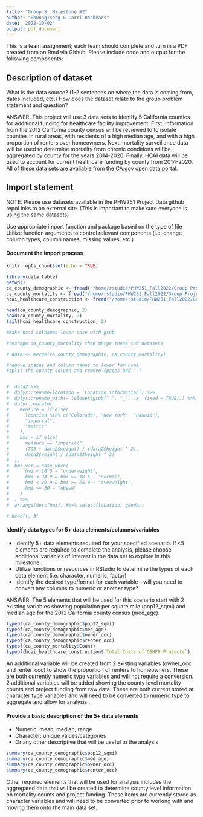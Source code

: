 ```yaml
---
title: "Group S: Milestone #2"
author: "PhuongTseng & Carri Beshears"
date: '2022-10-02'
output: pdf_document
---
```


This is a team assignment; each team should complete and turn in a PDF created 
from an Rmd via Github. Please include code and output for the following components:

## Description of dataset
What is the data source? (1-2 sentences on where the data is coming from, dates included, etc.)
How does the dataset relate to the group problem statement and question?

ANSWER: This project will use 3 data sets to identify 5 California counties for additional funding for healthcare facility improvement. First, information from the 2012 California county census will be reviewed to to isolate counties in rural areas, with residents of a high median age, and with a high proportion of renters over homeowners. Next, mortality surveillance data will be used to determine mortality from chronic conditions will be aggregated by county for the years 2014-2020. Finally, HCAI data will be used to account for current healthcare funding by county from 2014-2020. All of these data sets are avaliable from the CA.gov open data portal. 

## Import statement
NOTE: Please use datasets available in the PHW251 Project Data github repoLinks to an external site. 
(This is important to make sure everyone is using the same datasets)

Use appropriate import function and package based on the type of file
Utilize function arguments to control relevant components 
(i.e. change column types, column names, missing values, etc.)

#### Document the import process
```r
knitr::opts_chunk$set(echo = TRUE)

library(data.table)
getwd()
ca_county_demographic <- fread("/home/rstudio/PHW251_Fall2022/Group Project/phw251/ca_county_demographic.csv")
ca_county_mortality <- fread("/home/rstudio/PHW251_Fall2022/Group Project/phw251/ca_county_mortality.csv")
hcai_healthcare_construction <- fread("/home/rstudio/PHW251_Fall2022/Group Project/phw251/hcai_healthcare_construction.csv")

head(ca_county_demographic, 2)
head(ca_county_mortality, 2)
tail(hcai_healthcare_construction, 2)

#Make hcai colnames lower case with gsub

#reshape ca_county_mortality then merge these two datasets

# data <- merge(ca_county_demographic, ca_county_mortality)

#remove spaces and column names to_lower for hcai
#split the county column and remove spaces and "-"


#  data2 %>% 
#  dplyr::rename(location = `Location information`) %>%
#  dplyr::rename_with(~ tolower(gsub(" ", "_", .x, fixed = TRUE))) %>% 
#  dplyr::mutate(
#    measure = if_else(
#      location %in% c("Colorado", "New York", "Hawaii"),
#      "imperial",
#      "metric"
#    ), 
#    bmi = if_else(
#      measure == "imperial", 
#      (703 * data2$weight) / (data2$height ^ 2), 
#      data2$weight / (data2$height ^ 2)
#  ),
#  bmi_var = case_when(
#      bmi < 18.5 ~ "underweight",
#      bmi < 24.9 & bmi >= 18.5 ~ "normal",
#      bmi < 29.9 & bmi >= 25.0 ~ "overweight",
#      bmi >= 30 ~ "obese"
#    )
#  ) %>%
#  arrange(desc(bmi)) #%>% select(location, gender)

# head(t, 3)

```

\newpage

#### Identify data types for 5+ data elements/columns/variables
- Identify 5+ data elements required for your specified scenario. If <5 elements are required to complete the analysis, please choose additional variables of interest in the data set to explore in this milestone.
- Utilize functions or resources in RStudio to determine the types of each data element (i.e. character, numeric, factor)
- Identify the desired type/format for each variable—will you need to convert any columns to numeric or another type?

ANSWER: The 5 elements that will be used for this scenario start with 2 existing variables showing population per square mile (pop12_sqmi) and median age for the 2012 California county census (med_age). 

```r

typeof(ca_county_demographic$pop12_sqmi)
typeof(ca_county_demographic$med_age)
typeof(ca_county_demographic$owner_occ)
typeof(ca_county_demographic$renter_occ)
typeof(ca_county_mortality$Count)
typeof(hcai_healthcare_construction$`Total Costs of OSHPD Projects`)

```

An additional variable will be created from 2 existing variables (owner_occ and renter_occ) to show the proportion of renters to homeowners. These are both currently numeric type variables and will not require a conversion. 2 additional variables will be added showing the county level mortality counts and project funding from raw data. These are both current stored at character type variables and will need to be converted to numeric type to aggregate and allow for analysis. 

\newpage

#### Provide a basic description of the 5+ data elements
- Numeric: mean, median, range
- Character:  unique values/categories
- Or any other descriptive that will be useful to the analysis

```r

summary(ca_county_demographic$pop12_sqmi)
summary(ca_county_demographic$med_age)
summary(ca_county_demographic$owner_occ)
summary(ca_county_demographic$renter_occ)


```

Other required elements that will be used for analysis includes the aggregated data that will be created to determine county level information on mortality counts and project funding. These items are currently stored as character variables and will need to be converted prior to working with and moving them onto the main data set. 


